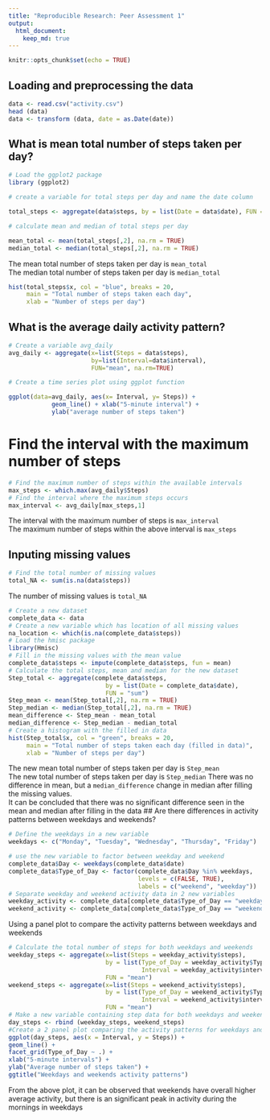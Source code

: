 ```yaml
---
title: "Reproducible Research: Peer Assessment 1"
output: 
  html_document:
    keep_md: true
---
```

```r
knitr::opts_chunk$set(echo = TRUE)
```
## Loading and preprocessing the data
```r
data <- read.csv("activity.csv")
head (data)
data <- transform (data, date = as.Date(date))
```

## What is mean total number of steps taken per day?

```r
# Load the ggplot2 package
library (ggplot2)

# create a variable for total steps per day and name the date column

total_steps <- aggregate(data$steps, by = list(Date = data$date), FUN = "sum")

# calculate mean and median of total steps per day

mean_total <- mean(total_steps[,2], na.rm = TRUE)
median_total <- median(total_steps[,2], na.rm = TRUE)
```

The mean total number of steps taken per day is `mean_total`\
The median total number of steps taken per day is `median_total`

```r
hist(total_steps$x, col = "blue", breaks = 20,
     main = "Total number of steps taken each day",
     xlab = "Number of steps per day")
```

## What is the average daily activity pattern?

```r
# Create a variable avg_daily
avg_daily <- aggregate(x=list(Steps = data$steps), 
                       by=list(Interval=data$interval), 
                       FUN="mean", na.rm=TRUE)

# Create a time series plot using ggplot function  

ggplot(data=avg_daily, aes(x= Interval, y= Steps)) +    
            geom_line() + xlab("5-minute interval") +
            ylab("average number of steps taken") 
```

# Find the interval with the maximum number of steps

```r
# Find the maximum number of steps within the available intervals
max_steps <- which.max(avg_daily$Steps)
# Find the interval where the maximum steps occurs
max_interval <- avg_daily[max_steps,1]
```

The interval with the maximum number of steps is `max_interval`\
The maximum number of steps within the above interval is `max_steps`

## Inputing missing values

```r
# Find the total number of missing values
total_NA <- sum(is.na(data$steps))
```

The number of missing values is `total_NA`

```r
# Create a new dataset
complete_data <- data
# Create a new variable which has location of all missing values
na_location <- which(is.na(complete_data$steps))
# Load the hmisc package
library(Hmisc)
# Fill in the missing values with the mean value
complete_data$steps <- impute(complete_data$steps, fun = mean)
# Calculate the total steps, mean and median for the new dataset
Step_total <- aggregate(complete_data$steps, 
                           by = list(Date = complete_data$date), 
                           FUN = "sum")
Step_mean <- mean(Step_total[,2], na.rm = TRUE)
Step_median <- median(Step_total[,2], na.rm = TRUE)
mean_difference <- Step_mean - mean_total
median_difference <- Step_median - median_total
# Create a histogram with the filled in data
hist(Step_total$x, col = "green", breaks = 20,
     main = "Total number of steps taken each day (filled in data)",
     xlab = "Number of steps per day")
```

The new mean total number of steps taken per day is `Step_mean`\
The new total number of steps taken per day is `Step_median` There was no difference in mean, but a `median_difference` change in median after filling the missing values.\
It can be concluded that there was no significant difference seen in the mean and median after filling in the data \## Are there differences in activity patterns between weekdays and weekends?

```r
# Define the weekdays in a new variable
weekdays <- c("Monday", "Tuesday", "Wednesday", "Thursday", "Friday")

# use the new variable to factor between weekday and weekend
complete_data$Day <- weekdays(complete_data$date)
complete_data$Type_of_Day <- factor(complete_data$Day %in% weekdays,
                                    levels = c(FALSE, TRUE),
                                    labels = c("weekend", "weekday"))
# Separate weekday and weekend activity data in 2 new variables 
weekday_activity <- complete_data[complete_data$Type_of_Day == "weekday",]
weekend_activity <- complete_data[complete_data$Type_of_Day == "weekend",]
```

Using a panel plot to compare the activity patterns between weekdays and weekends 
```r
# Calculate the total number of steps for both weekdays and weekends 
weekday_steps <- aggregate(x=list(Steps = weekday_activity$steps),
                           by = list(Type_of_Day = weekday_activity$Type_of_Day, 
                                     Interval = weekday_activity$interval),
                           FUN = "mean")
weekend_steps <- aggregate(x=list(Steps = weekend_activity$steps), 
                           by = list(Type_of_Day = weekend_activity$Type_of_Day,
                                     Interval = weekend_activity$interval), 
                           FUN = "mean")
# Make a new variable containing step data for both weekdays and weekends with intervals 
day_steps <- rbind (weekday_steps, weekend_steps)
#Create a 2 panel plot comparing the activity patterns for weekdays and weekends
ggplot(day_steps, aes(x = Interval, y = Steps)) + 
geom_line() + 
facet_grid(Type_of_Day ~ .) + 
xlab("5-minute intervals") + 
ylab("Average number of steps taken") + 
ggtitle("Weekdays and weekends activity patterns") 
```  

From the above plot, it can be observed that weekends have overall higher average activity, but there is an significant peak in activity during the mornings in weekdays
